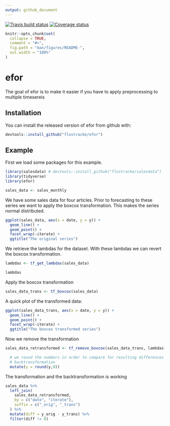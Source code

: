```yaml
---
output: github_document
---
```


<!-- README.md is generated from README.Rmd. Please edit that file -->

[![Travis build status](https://travis-ci.org/flostracke/efor.svg?branch=master)](https://travis-ci.org/flostracke/efor)
[![Coverage status](https://codecov.io/gh/flostracke/efor/branch/master/graph/badge.svg)](https://codecov.io/github/flostracke/efor?branch=master)

```r
knitr::opts_chunk$set(
  collapse = TRUE,
  comment = "#>",
  fig.path = "man/figures/README-",
  out.width = "100%"
)
```
# efor

The goal of efor is to make it easier if you have to apply preprocessing to multiple timesereis

## Installation

You can install the released version of efor from github with:

``` r
devtools::install_github("flostracke/efor")
```

## Example

First we load some packages for this example.
```r

library(salesdata) # devtools::install_github("flostracke/salesdata")
library(tidyverse)
library(efor)

sales_data <- sales_monthly
```

We have some sales data for four articles. Prior to forecasting to these series
we want to apply the boxcox transformation. This makes the series normal 
distributed.

```r

ggplot(sales_data, aes(x = date, y = y)) +
  geom_line() +
  geom_point() +
  facet_wrap(~iterate) +
  ggtitle("The original series")
```

We retrieve the lambdas for the dataset. With these lambdas we can revert
the boxcox transformation.

```r
lambdas <- tf_get_lambdas(sales_data)

lambdas
```

Apply the boxcox transformation

```r

sales_data_trans <- tf_boxcox(sales_data)
```

A quick plot of the transformed data:
```r
ggplot(sales_data_trans, aes(x = date, y = y)) +
  geom_line() +
  geom_point() +
  facet_wrap(~iterate) +
  ggtitle("The boxcox transformed series")
```

Now we remove the transformation

```r

sales_data_retransformed <- tf_remove_boxcox(sales_data_trans, lambdas) %>%

  # we round the numbers in order to compare for resulting differences due to the
  # backtransformation
  mutate(y = round(y,0))
```

The transformation and the backtransformation is working

```r
sales_data %>%
  left_join(
    sales_data_retransformed,
    by = c("date", "iterate"),
    suffix = c("_orig", "_trans")
  ) %>%
  mutate(diff = y_orig - y_trans) %>%
  filter(diff != 0)
```






